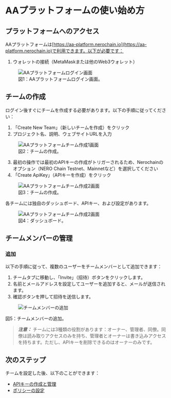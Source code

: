 
# AAプラットフォームの使い始め方

## プラットフォームへのアクセス

AAプラットフォームは[https://aa-platform.nerochain.io](https://aa-platform.nerochain.io)で利用できます。以下が必要です：

1. ウォレットの接続（MetaMaskまたは他のWeb3ウォレット）

<div className="mt-8 mb-8">
  <figure className="text-center">
    <img 
      src="/assets/aaPlatform/gifs/Loginaa.gif" 
      alt="AAプラットフォームログイン画面"
      className="mx-auto rounded-lg shadow-md"
    />
    <figcaption className="mt-2 text-sm italic text-gray-600 text-center">
      図1：AAプラットフォームログイン画面。
  </figcaption>
  </figure>
</div>

## チームの作成

ログイン後すぐにチームを作成する必要があります。以下の手順に従ってください：

1. 「Create New Team」（新しいチームを作成）をクリック
2. プロジェクト名、説明、ウェブサイトURLを入力

<div className="mt-8 mb-8">
  <figure className="text-center">
    <img 
      src="/assets/aaPlatform/gifs/create1.gif" 
      alt="AAプラットフォームチーム作成1画面"
      className="mx-auto rounded-lg shadow-md"
    />
    <figcaption className="mt-2 text-sm italic text-gray-600 text-center">
      図2：チームの作成。
  </figcaption>
  </figure>
</div>

3. 最初の操作では最初のAPIキーの作成がトリガーされるため、Nerochainのオプション（NERO Chain Testnet、Mainnetなど）を選択してください
4. 「Create ApiKey」（APIキーを作成）をクリック

<div className="mt-8 mb-8">
  <figure className="text-center">
    <img 
      src="/assets/aaPlatform/gifs/create2.gif" 
      alt="AAプラットフォームチーム作成2画面"
      className="mx-auto rounded-lg shadow-md"
    />
    <figcaption className="mt-2 text-sm italic text-gray-600 text-center">
      図3：チームの作成。
  </figcaption>
  </figure>
</div>

各チームには独自のダッシュボード、APIキー、および設定があります。

<div className="mt-8 mb-8">
  <figure className="text-center">
    <img 
      src="/assets/aaPlatform/gifs/dash.gif" 
      alt="AAプラットフォームチーム作成2画面"
      className="mx-auto rounded-lg shadow-md"
    />
    <figcaption className="mt-2 text-sm italic text-gray-600 text-center">
      図4：ダッシュボード。
  </figcaption>
  </figure>
</div>

## チームメンバーの管理

### 追加

以下の手順に従って、複数のユーザーをチームメンバーとして追加できます：

1. チームタブに移動し、「Invite」（招待）ボタンをクリックします。
2. 名前とメールアドレスを設定してユーザーを追加すると、メールが送信されます。
3. 確認ボタンを押して招待を送信します。

<div className="mt-8 mb-8">
  <figure className="text-center">
    <img 
      src="/assets/aaPlatform/gifs/addmember.gif" 
      alt="チームメンバーの追加"
      className="mx-auto rounded-lg shadow-md"
    />
  </figure>
  <figcaption className="mt-2 text-sm italic text-gray-600 text-center">
      図5：チームメンバーの追加。
  </figcaption>
</div>

> **_注意：_**  チームには3種類の役割があります：オーナー、管理者、同僚。同僚は読み取りアクセスのみを持ち、管理者とオーナーは書き込みアクセスを持ちます。ただし、APIキーを削除できるのはオーナーのみです。

## 次のステップ

チームを設定した後、以下のことができます：
- [APIキーの作成と管理](/ja/developer-tools/aa-platform/managing-api-keys)
- [ポリシーの設定](/ja/developer-tools/aa-platform/configuring-policies)

<PageFeedback path="/ja/developer-tools/aa-platform/getting-started" />
